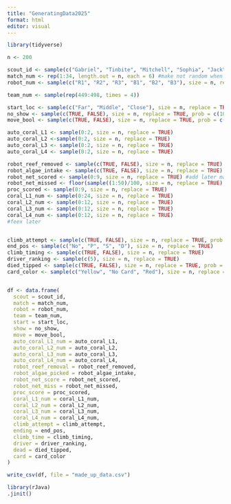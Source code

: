 ```yaml
---
title: "GeneratingData2025"
format: html
editor: visual
---
```


```r
library(tidyverse)
```

```r
n <- 200

scout_id <- sample(c("Gabriel", "Tinbite", "Mitchell", "Sophia", "Jack"), size = n, replace = TRUE)
match_num <- rep(1:34, length.out = n, each = 6) #make not random when gabriel comes back
robot_num <- sample(c("R1", "R2", "R3", "B1", "B2", "B3"), size = n, replace = TRUE)

team_num <- sample(rep(449:498, times = 4))

start_loc <- sample(c("Far", "Middle", "Close"), size = n, replace = TRUE)
no_show <- sample(c(TRUE, FALSE), size = n, replace = TRUE, prob = c(10, 90))
move_bool <- sample(c(TRUE, FALSE), size = n, replace = TRUE, prob = c(90, 10))

auto_coral_L1 <- sample(0:2, size = n, replace = TRUE)
auto_coral_L2 <-sample(0:2, size = n, replace = TRUE)
auto_coral_L3 <- sample(0:2, size = n, replace = TRUE)
auto_coral_L4 <- sample(0:2, size = n, replace = TRUE)

robot_reef_removed <- sample(c(TRUE, FALSE), size = n, replace = TRUE)
robot_algae_intake <- sample(c(TRUE, FALSE), size = n, replace = TRUE)
robot_net_scored <- sample(0:9, size = n, replace = TRUE) #add later maybe
robot_net_missed <- floor(sample((1:50)/100, size = n, replace = TRUE) * robot_net_scored)
proc_scored <- sample(0:9, size = n, replace = TRUE)
coral_L1_num <- sample(0:24, size = n, replace = TRUE)
coral_L2_num <- sample(0:12, size = n, replace = TRUE)
coral_L3_num <- sample(0:12, size = n, replace = TRUE)
coral_L4_num <- sample(0:12, size = n, replace = TRUE)
#feex later


climb_attempt <- sample(c(TRUE, FALSE), size = n, replace = TRUE, prob = c(90, 10))
end_pos <- sample(c("No", "P", "S", "D"), size = n, replace = TRUE)
climb_timing <- sample(c(TRUE, FALSE), size = n, replace = TRUE)
driver_ranking <- sample(c(5), size = n, replace = TRUE)
died_tipped <- sample(c(TRUE, FALSE), size = n, replace = TRUE, prob = c(10, 90))
card_color <- sample(c("Yellow", "No Card", "Red"), size = n, replace = TRUE, prob = c(10, 85, 5))


df <- data.frame(
  scout = scout_id, 
  match = match_num,
  robot = robot_num,
  team = team_num,
  start = start_loc,
  show = no_show,
  move = move_bool,
  auto_coral_L1_num = auto_coral_L1,
  auto_coral_L2_num = auto_coral_L2,
  auto_coral_L3_num = auto_coral_L3,
  auto_coral_L4_num = auto_coral_L4,
  robot_reef_removal = robot_reef_removed,
  robot_algae_picked = robot_algae_intake,
  robot_net_score = robot_net_scored,
  robot_net_miss = robot_net_missed,
  proc_score = proc_scored,
  coral_L1_num = coral_L1_num,
  coral_L2_num = coral_L2_num,
  coral_L3_num = coral_L3_num,
  coral_L4_num = coral_L4_num,
  climb_attempt = climb_attempt,
  ending = end_pos,
  climb_time = climb_timing,
  driver = driver_ranking,
  dead = died_tipped,
  card = card_color
)

write_csv(df, file = "made_up_data.csv")

```

```r
library(rJava)
.jinit()

```
